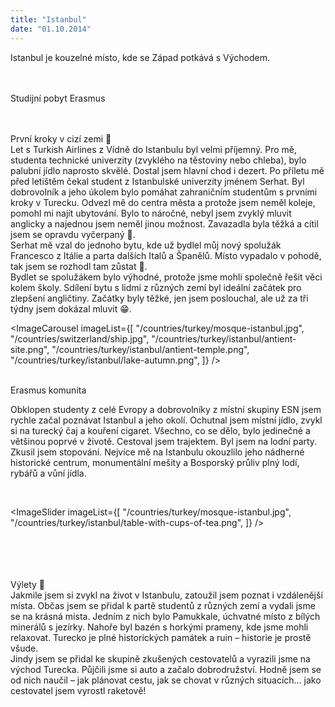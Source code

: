 ```yaml
---
title: "Istanbul"
date: "01.10.2014"
---
```



<ImageNextToText imageSrc="/countries/turkey/mosque-istanbul.jpg" imageAlt="Mešita Hagia Sofia">
  <span className="text-xl md:text-2xl">
    Istanbul je kouzelné místo, kde se Západ potkává s Východem.
  </span>
</ImageNextToText>

<br />
<br />
<br />

<MainHeader>Studijní pobyt Erasmus</MainHeader>

<br />
<br />

<ImageNextToText imageSrc="/countries/turkey/istanbul/basilica-cistern.png" imageAlt="Cisterna Basilika" reverse={true}>
  <span className="text-lg md:text-xl text-(--green) font-bold">
    První kroky v cizí zemi 👣
  </span>
  <br />
  Let s Turkish Airlines z Vídně do Istanbulu byl velmi příjemný. Pro mě, studenta technické univerzity (zvyklého na těstoviny nebo chleba), bylo palubní jídlo naprosto skvělé. Dostal jsem hlavní chod i dezert. Po příletu mě před letištěm čekal student z Istanbulské univerzity jménem Serhat. Byl dobrovolník a jeho úkolem bylo pomáhat zahraničním studentům s prvními kroky v Turecku. Odvezl mě do centra města a protože jsem neměl koleje, pomohl mi najít ubytování. Bylo to náročné, nebyl jsem zvyklý mluvit anglicky a najednou jsem neměl jinou možnost. Zavazadla byla těžká a cítil jsem se opravdu vyčerpaný 🥴.
  <br />
  Serhat mě vzal do jednoho bytu, kde už bydlel můj nový spolužák Francesco z Itálie a parta dalších Italů a Španělů. Místo vypadalo v pohodě, tak jsem se rozhodl tam zůstat 🤌.
  <br />
  Bydlet se spolužákem bylo výhodné, protože jsme mohli společně řešit věci kolem školy. Sdílení bytu s lidmi z různých zemí byl ideální začátek pro zlepšení angličtiny. Začátky byly těžké, jen jsem poslouchal, ale už za tři týdny jsem dokázal mluvit 😁.
</ImageNextToText>

<ImageCarousel imageList={[
  "/countries/turkey/mosque-istanbul.jpg",
  "/countries/switzerland/ship.jpg",
  "/countries/turkey/istanbul/antient-site.png",
  "/countries/turkey/istanbul/antient-temple.png",
  "/countries/turkey/istanbul/lake-autumn.png",
]} />

<br />

<span className="text-lg md:text-xl text-(--green) font-bold">
    Erasmus komunita
</span>

<br />

<p>Obklopen studenty z celé Evropy a dobrovolníky z místní skupiny ESN jsem rychle začal poznávat Istanbul a jeho okolí. Ochutnal jsem místní jídlo, zvykl si na turecký čaj a kouření cigaret. Všechno, co se dělo, bylo jedinečné a většinou poprvé v životě. Cestoval jsem trajektem. Byl jsem na lodní party. Zkusil jsem stopování. Nejvíce mě na Istanbulu okouzlilo jeho nádherné historické centrum, monumentální mešity a Bosporský průliv plný lodí, rybářů a vůní jídla.</p>

<br />

<ImageSlider imageList={[
  "/countries/turkey/mosque-istanbul.jpg",
  "/countries/turkey/istanbul/table-with-cups-of-tea.png",
]} />

<br />
<br />
<br />
<br />

<ImageNextToText imageSrc="/countries/turkey/istanbul/lying-on-the-snow.png" imageAlt="Člověk ležící ve sněhu">
  <span className="text-lg md:text-xl text-(--green) font-bold">
    Výlety 🚌
  </span>
  <br />
  Jakmile jsem si zvykl na život v Istanbulu, zatoužil jsem poznat i vzdálenější místa. Občas jsem se přidal k partě studentů z různých zemí a vydali jsme se na krásná místa. Jedním z nich bylo Pamukkale, úchvatné místo z bílých minerálů s jezírky. Nahoře byl bazén s horkými prameny, kde jsme mohli relaxovat. Turecko je plné historických památek a ruin – historie je prostě všude.
  <br />
  Jindy jsem se přidal ke skupině zkušených cestovatelů a vyrazili jsme na východ Turecka. Půjčili jsme si auto a začalo dobrodružství. Hodně jsem se od nich naučil – jak plánovat cestu, jak se chovat v různých situacích... jako cestovatel jsem vyrostl raketově!
</ImageNextToText>
